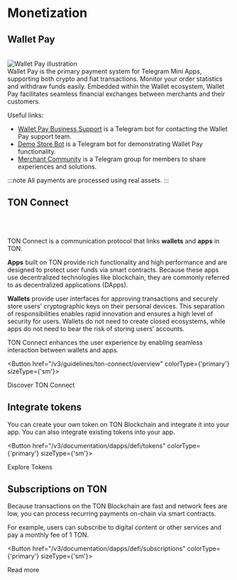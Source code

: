 


# Monetization


## Wallet Pay
<br />
<img src="https://storage.googleapis.com/ton-strapi/reason_Card5_19eeac1401/reason_Card5_19eeac1401.png" alt="Wallet Pay illustration"/>
<br />
Wallet Pay is the primary payment system for Telegram Mini Apps, supporting both crypto and fiat transactions. Monitor your order statistics and withdraw funds easily.
Embedded within the Wallet ecosystem, Wallet Pay facilitates seamless financial exchanges between merchants and their customers.

Useful links:
- [Wallet Pay Business Support](https://t.me/WalletPay_supportbot) is a Telegram bot for contacting the Wallet Pay support team.
- [Demo Store Bot](https://t.me/PineAppleDemoWPStoreBot) is a Telegram bot for demonstrating Wallet Pay functionality.
- [Merchant Community](https://t.me/+6TReWBEyZxI5Njli) is a Telegram group for members to share experiences and solutions.

:::note
All payments are processed using real assets.
:::



## TON Connect

<br />
<ThemedImage
  alt=""
  sources={{
    light: '/img/docs/ton-connect/ton-connect_1.svg?raw=true',
    dark: '/img/docs/ton-connect/ton-connect_1-dark.svg?raw=true',
  }}
/>
<br />

TON Connect is a communication protocol that links **wallets** and **apps** in TON.

**Apps** built on TON provide rich functionality and high performance and are designed to protect user funds via smart contracts. Because these apps use decentralized technologies like blockchain, they are commonly referred to as decentralized applications (DApps).

**Wallets** provide user interfaces for approving transactions and securely store users’ cryptographic keys on their personal devices. This separation of responsibilities enables rapid innovation and ensures a high level of security for users. Wallets do not need to create closed ecosystems, while apps do not need to bear the risk of storing users’ accounts.

TON Connect enhances the user experience by enabling seamless interaction between wallets and apps.


<Button href="/v3/guidelines/ton-connect/overview" colorType={'primary'} sizeType={'sm'}>

Discover TON Connect

</Button>


## Integrate tokens

You can create your own token on TON Blockchain and integrate it into your app. You can also integrate existing tokens into your app.


<Button href="/v3/documentation/dapps/defi/tokens" colorType={'primary'} sizeType={'sm'}>

Explore Tokens

</Button>


## Subscriptions on TON

Because transactions on the TON Blockchain are fast and network fees are low, you can process recurring payments on-chain via smart contracts.

For example, users can subscribe to digital content or other services and pay a monthly fee of 1 TON.



<Button href="/v3/documentation/dapps/defi/subscriptions" colorType={'primary'} sizeType={'sm'}>

Read more

</Button>


<Feedback />
